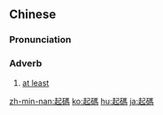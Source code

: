 {{also|起码}}
==Chinese==
{{zh-forms|s=起码}}

===Pronunciation===
{{zh-pron
|m=qǐmǎ
|c=hei2 maa5
|h=pfs=hí-mâ
|mn=qz,twv,xm:khí-bé/tw:khí-má/zz:khí-bée
|cat=adv
}}

===Adverb===
{{zh-adv}}

# [[at least]]

[[zh-min-nan:起碼]]
[[ko:起碼]]
[[hu:起碼]]
[[ja:起碼]]